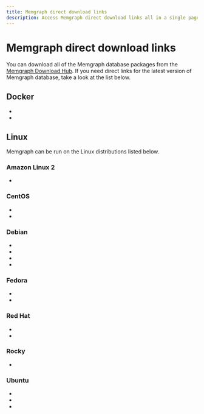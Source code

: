 ```yaml
---
title: Memgraph direct download links
description: Access Memgraph direct download links all in a single page. Our documentation is committed to ensuring a smooth developer experience. 
---
```



# Memgraph direct download links

You can download all of the Memgraph database packages from the [Memgraph
Download Hub](https://memgraph.com/download/). If you need direct links for the
latest version of Memgraph database, take a look at the list below.

## Docker
- <LinkClick link="https://download.memgraph.com/memgraph/v2.18.0/docker/memgraph-2.18.0-docker.tar.gz" os="docker" distribution="docker-x86"/>
- <LinkClick link="https://download.memgraph.com/memgraph/v2.18.0/docker-aarch64/memgraph-2.18.0-docker.tar.gz" os="docker" distribution="docker-x86"/>

## Linux

Memgraph can be run on the Linux distributions listed below.

### Amazon Linux 2
- <LinkClick link="https://download.memgraph.com/memgraph/v2.18.0/amzn-2/memgraph-2.18.0_1-1.x86_64.rpm" os="linux" distribution="amazon-2"/>

### CentOS
- <LinkClick link="https://download.memgraph.com/memgraph/v2.18.0/centos-7/memgraph-2.18.0_1-1.x86_64.rpm" os="linux" distribution="centos-7"/>
- <LinkClick link="https://download.memgraph.com/memgraph/v2.18.0/centos-9/memgraph-2.18.0_1-1.x86_64.rpm" os="linux" distribution="centos-9"/>

### Debian
- <LinkClick link="https://download.memgraph.com/memgraph/v2.18.0/debian-11/memgraph_2.18.0-1_amd64.deb" os="linux" distribution="debian-11"/>
- <LinkClick link="https://download.memgraph.com/memgraph/v2.18.0/debian-11-aarch64/memgraph_2.18.0-1_arm64.deb" os="linux" distribution="debian-11-aarch64"/>
- <LinkClick link="https://download.memgraph.com/memgraph/v2.18.0/debian-12/memgraph_2.18.0-1_amd64.deb" os="linux" distribution="debian-12"/>
- <LinkClick link="https://download.memgraph.com/memgraph/v2.18.0/debian-12-aarch64/memgraph_2.18.0-1_arm64.deb" os="linux" distribution="debian-12-aarch64"/>

### Fedora
- <LinkClick link="https://download.memgraph.com/memgraph/v2.18.0/fedora-38/memgraph-2.18.0_1-1.x86_64.rpm" os="linux" distribution="fedora-38"/>
- <LinkClick link="https://download.memgraph.com/memgraph/v2.18.0/fedora-39/memgraph-2.18.0_1-1.x86_64.rpm" os="linux" distribution="fedora-39"/>

### Red Hat
- <LinkClick link="https://download.memgraph.com/memgraph/v2.18.0/centos-7/memgraph-2.18.0_1-1.x86_64.rpm" os="linux" distribution="redhat-7"/>
- <LinkClick link="https://download.memgraph.com/memgraph/v2.18.0/centos-9/memgraph-2.18.0_1-1.x86_64.rpm" os="linux" distribution="redhat-9"/>

### Rocky
- <LinkClick link="https://download.memgraph.com/memgraph/v2.18.0/rocky-9.3/memgraph-2.18.0_1-1.x86_64.rpm" os="linux" distribution="rocky-9"/>

### Ubuntu
- <LinkClick link="https://download.memgraph.com/memgraph/v2.18.0/ubuntu-20.04/memgraph_2.18.0-1_amd64.deb" os="linux" distribution="ubuntu-20"/>
- <LinkClick link="https://download.memgraph.com/memgraph/v2.18.0/ubuntu-22.04/memgraph_2.18.0-1_amd64.deb" os="linux" distribution="ubuntu-22"/>
- <LinkClick link="https://download.memgraph.com/memgraph/v2.18.0/ubuntu-22.04-aarch64/memgraph_2.18.0-1_arm64.deb" os="linux" distribution="ubuntu-22-aarch64"/>

